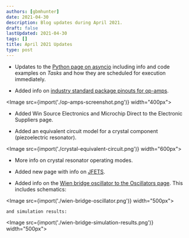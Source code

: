 ```yaml
---
authors: [gbmhunter]
date: 2021-04-30
description: Blog updates during April 2021.
draft: false
lastUpdated: 2021-04-30
tags: []
title: April 2021 Updates
type: post
---
```


* Updates to the [Python page on asyncio](/programming/languages/python/an-introduction-to-asynchronous-programming-in-python) including info and code examples on _Tasks_ and how they are scheduled for execution immediately.

* Added info on [industry standard package pinouts for op-amps](/electronics/components/op-amps#industry-standard-package-pinouts-for-op-amps).

<Image src={import('./op-amps-screenshot.png')} width="400px"></Image>

* Added Win Source Electronics and Microchip Direct to the Electronic Suppliers page.

* Added an equivalent circuit model for a crystal component (piezoelectric resonator).

<Image src={import('./crystal-equivalent-circuit.png')} width="600px"></Image>

* More info on crystal resonator operating modes.

* Added new page with info on [JFETS](/electronics/components/transistors/junction-gate-field-effect-transistor-jfets).

* Added info on the [Wien bridge oscillator to the Oscillators page](/electronics/components/oscillators#wien-bridge-oscillator). This includes schematics:

<Image src={import('./wien-bridge-oscillator.png')} width="500px"></Image>
    
    and simulation results:

<Image src={import('./wien-bridge-simulation-results.png')} width="500px"></Image>
